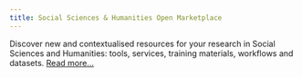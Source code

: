 ```yaml
---
title: Social Sciences & Humanities Open Marketplace
---
```


Discover new and contextualised resources for your research in Social Sciences
and Humanities: tools, services, training materials, workflows and datasets.
[Read more...](/about)
